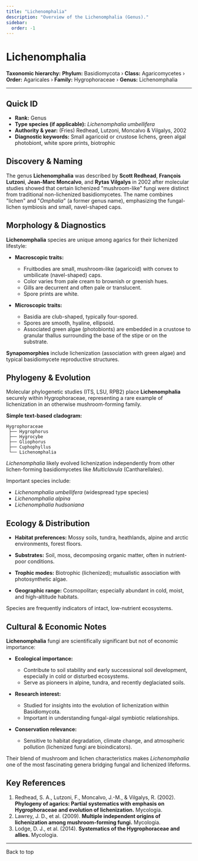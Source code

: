 ```yaml
---
title: "Lichenomphalia"
description: "Overview of the Lichenomphalia (Genus)."
sidebar:
  order: -1
---
```



# Lichenomphalia <Badge variant="note" text="Genus" />

**Taxonomic hierarchy:** **Phylum:** Basidiomycota › **Class:** Agaricomycetes › **Order:** Agaricales › **Family:** Hygrophoraceae › **Genus:** Lichenomphalia

---

## Quick ID
* **Rank:** Genus  
* **Type species (if applicable):** _Lichenomphalia umbellifera_  
* **Authority & year:** (Fries) Redhead, Lutzoni, Moncalvo & Vilgalys, 2002  
* **Diagnostic keywords:** Small agaricoid or crustose lichens, green algal photobiont, white spore prints, biotrophic  

## Discovery & Naming
The genus **Lichenomphalia** was described by **Scott Redhead**, **François Lutzoni**, **Jean-Marc Moncalvo**, and **Rytas Vilgalys** in 2002 after molecular studies showed that certain lichenized "mushroom-like" fungi were distinct from traditional non-lichenized basidiomycetes. The name combines "lichen" and "_Omphalia_" (a former genus name), emphasizing the fungal-lichen symbiosis and small, navel-shaped caps.

## Morphology & Diagnostics
**Lichenomphalia** species are unique among agarics for their lichenized lifestyle:

- **Macroscopic traits:**
  - Fruitbodies are small, mushroom-like (agaricoid) with convex to umbilicate (navel-shaped) caps.
  - Color varies from pale cream to brownish or greenish hues.
  - Gills are decurrent and often pale or translucent.
  - Spore prints are white.

- **Microscopic traits:**
  - Basidia are club-shaped, typically four-spored.
  - Spores are smooth, hyaline, ellipsoid.
  - Associated green algae (photobionts) are embedded in a crustose to granular thallus surrounding the base of the stipe or on the substrate.

**Synapomorphies** include lichenization (association with green algae) and typical basidiomycete reproductive structures.

## Phylogeny & Evolution
Molecular phylogenetic studies (ITS, LSU, RPB2) place **Lichenomphalia** securely within Hygrophoraceae, representing a rare example of lichenization in an otherwise mushroom-forming family.

**Simple text-based cladogram:**
```
Hygrophoraceae
 ├── Hygrophorus
 ├── Hygrocybe
 ├── Gliophorus
 ├── Cuphophyllus
 └── Lichenomphalia
```
_Lichenomphalia_ likely evolved lichenization independently from other lichen-forming basidiomycetes like _Multiclavula_ (Cantharellales).

Important species include:

- _Lichenomphalia umbellifera_ (widespread type species)
- _Lichenomphalia alpina_
- _Lichenomphalia hudsoniana_

## Ecology & Distribution
- **Habitat preferences:** Mossy soils, tundra, heathlands, alpine and arctic environments, forest floors.
- **Substrates:** Soil, moss, decomposing organic matter, often in nutrient-poor conditions.
- **Trophic modes:** Biotrophic (lichenized); mutualistic association with photosynthetic algae.

- **Geographic range:** Cosmopolitan; especially abundant in cold, moist, and high-altitude habitats.

Species are frequently indicators of intact, low-nutrient ecosystems.

## Cultural & Economic Notes
**Lichenomphalia** fungi are scientifically significant but not of economic importance:

- **Ecological importance:**
  - Contribute to soil stability and early successional soil development, especially in cold or disturbed ecosystems.
  - Serve as pioneers in alpine, tundra, and recently deglaciated soils.

- **Research interest:**
  - Studied for insights into the evolution of lichenization within Basidiomycota.
  - Important in understanding fungal-algal symbiotic relationships.

- **Conservation relevance:**
  - Sensitive to habitat degradation, climate change, and atmospheric pollution (lichenized fungi are bioindicators).

Their blend of mushroom and lichen characteristics makes _Lichenomphalia_ one of the most fascinating genera bridging fungal and lichenized lifeforms.

## Key References
1. Redhead, S. A., Lutzoni, F., Moncalvo, J.-M., & Vilgalys, R. (2002). **Phylogeny of agarics: Partial systematics with emphasis on Hygrophoraceae and evolution of lichenization.** Mycologia.  
2. Lawrey, J. D., et al. (2009). **Multiple independent origins of lichenization among mushroom-forming fungi.** Mycologia.  
3. Lodge, D. J., et al. (2014). **Systematics of the Hygrophoraceae and allies.** Mycologia.  

---

<LinkButton href="#top" variant="minimal" icon="arrow-up">
  Back to top
</LinkButton>
